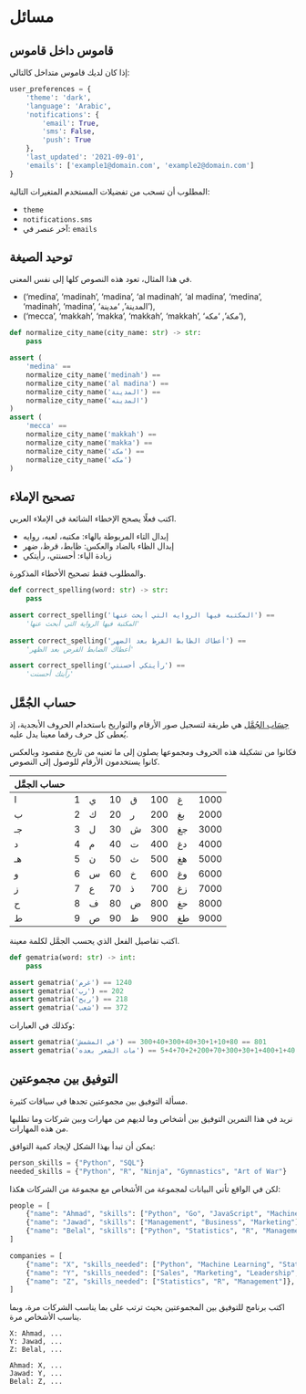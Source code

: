# مسائل {.unnumbered}

## قاموس داخل قاموس

إذا كان لديك قاموس متداخل كالتالي:

```python
user_preferences = {
    'theme': 'dark',
    'language': 'Arabic',
    'notifications': {
        'email': True,
        'sms': False,
        'push': True
    },
    'last_updated': '2021-09-01',
    'emails': ['example1@domain.com', 'example2@domain.com']
}
```

المطلوب أن تسحب من تفضيلات المستخدم المتغيرات التالية:

- `theme`
- `notifications.sms`
- آخر عنصر في: `emails`

## توحيد الصيغة

في هذا المثال، تعود هذه النصوص كلها إلى نفس المعنى.

- ('medina', 'madinah', 'madina', 'al madinah', 'al madina', 'medina', 'madinah', 'madina', 'المدينة', 'مدينة'),
- ('mecca', 'makkah', 'makka', 'makkah', 'makkah', 'مكة', 'مكه'),

```python
def normalize_city_name(city_name: str) -> str:
    pass
```

```python
assert (
    'medina' ==
    normalize_city_name('medinah') ==
    normalize_city_name('al madina') ==
    normalize_city_name('المدينة') ==
    normalize_city_name('المدينه')
)
assert (
    'mecca' ==
    normalize_city_name('makkah') ==
    normalize_city_name('makka') ==
    normalize_city_name('مكة') ==
    normalize_city_name('مكه')
)
```


## تصحيح الإملاء

اكتب فعلًا يصحح الإخطاء الشائعة في الإملاء العربي.

- إبدال التاء المربوطة بالهاء: مكتبه، لعبه، روايه
- إبدال الظاء بالضاد والعكس: ظابط، قرظ، ضهر
- زيادة الياء: أحسنتي، رأيتكي

والمطلوب فقط تصحيح الأخطاء المذكورة.

```python
def correct_spelling(word: str) -> str:
    pass
```

```python
assert correct_spelling('المكتبه فيها الروايه التي أبحث عنها') ==
    'المكتبة فيها الرواية التي أبحث عنها'
    
assert correct_spelling('أعطاك الظابط القرظ بعد الضهر') ==
    'أعطاك الضابط القرض بعد الظهر'

assert correct_spelling('رأيتكي أحسنتي') ==
    'رأيتك أحسنت'
```


## حساب الجُمَّل

[حِسَاب الجُمَّل](https://ar.wikipedia.org/wiki/%D8%AD%D8%B3%D8%A7%D8%A8_%D8%A7%D9%84%D8%AC%D9%85%D9%84) هي طريقة لتسجيل صور الأرقام والتواريخ باستخدام الحروف الأبجدية، إذ يُعطى كل حرف رقما معينا يدل عليه.

فكانوا من تشكيلة هذه الحروف ومجموعها يصلون إلى ما تعنيه من تاريخ مقصود وبالعكس كانوا يستخدمون الأرقام للوصول إلى النصوص.

| حساب الجمَّل |  |  |  |  |  |  |  |
| --- | --- | --- | --- | --- | --- | --- | --- |
| ا | 1 | ي | 10 | ق | 100 | غ | 1000 |
| ب | 2 | ك | 20 | ر | 200 | بغ | 2000 |
| جـ | 3 | ل | 30 | ش | 300 | جغ | 3000 |
| د | 4 | م | 40 | ت | 400 | دغ | 4000 |
| هـ | 5 | ن | 50 | ث | 500 | هغ | 5000 |
| و | 6 | س | 60 | خ | 600 | وغ | 6000 |
| ز | 7 | ع | 70 | ذ | 700 | زغ | 7000 |
| ح | 8 | ف | 80 | ض | 800 | حغ | 8000 |
| ط | 9 | ص | 90 | ظ | 900 | طغ | 9000 |

اكتب تفاصيل الفعل الذي يحسب الجمَّل لكلمة معينة.

```python
def gematria(word: str) -> int:
    pass
```

```python
assert gematria('غرم') == 1240
assert gematria('رب') == 202
assert gematria('ريح') == 218
assert gematria('شعب') == 372
```

وكذلك في العبارات:

```python
assert gematria('في المشمش') == 801 == 80+10+1+30+40+300+40+300
assert gematria('مات الشعر بعده') == 1123 == 40+1+400+1+30+300+70+200+2+70+4+5
```


## التوفيق بين مجموعتين

مسألة التوفيق بين مجموعتين تجدها في سياقات كثيرة.

نريد في هذا التمرين التوفيق بين أشخاص وما لديهم من مهارات وبين شركات وما تطلبها من هذه المهارات.

يمكن أن تبدأ بهذا الشكل لإيجاد كمية التوافق:

```python
person_skills = {"Python", "SQL"}
needed_skills = {"Python", "R", "Ninja", "Gymnastics", "Art of War"}
```

لكن في الواقع تأتي البيانات لمجموعة من الأشخاص مع مجموعة من الشركات هكذا:

```python
people = [
    {"name": "Ahmad", "skills": ["Python", "Go", "JavaScript", "Machine Learning", "Statistics"]},
    {"name": "Jawad", "skills": ["Management", "Business", "Marketing"]},
    {"name": "Belal", "skills": ["Python", "Statistics", "R", "Management"]},
]

companies = [
    {"name": "X", "skills_needed": ["Python", "Machine Learning", "Statistics"]},
    {"name": "Y", "skills_needed": ["Sales", "Marketing", "Leadership", "Management"]},
    {"name": "Z", "skills_needed": ["Statistics", "R", "Management"]},
]
```

اكتب برنامج للتوفيق بين المجموعتين بحيث ترتب على بما يناسب الشركات مرة، وبما يناسب الأشخاص مرة.

```
X: Ahmad, ...
Y: Jawad, ...
Z: Belal, ...

Ahmad: X, ...
Jawad: Y, ...
Belal: Z, ...
```